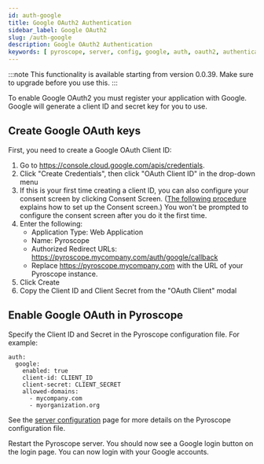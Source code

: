 ```yaml
---
id: auth-google
title: Google OAuth2 Authentication
sidebar_label: Google OAuth2
slug: /auth-google
description: Google OAuth2 Authentication
keywords: [ pyroscope, server, config, google, auth, oauth2, authentication ]
---
```


:::note
This functionality is available starting from version 0.0.39. Make sure to upgrade before you use this.
:::

To enable Google OAuth2 you must register your application with Google. Google will generate a client ID and secret key for you to use.

## Create Google OAuth keys

First, you need to create a Google OAuth Client ID:

1. Go to https://console.cloud.google.com/apis/credentials.
1. Click "Create Credentials", then click "OAuth Client ID" in the drop-down menu
1. If this is your first time creating a client ID, you can also configure your consent screen by clicking Consent Screen. ([The following procedure](https://support.google.com/cloud/answer/6158849#userconsent&zippy=%2Cuser-consent) explains how to set up the Consent screen.) You won't be prompted to configure the consent screen after you do it the first time.
1. Enter the following:
    * Application Type: Web Application
    * Name: Pyroscope
    * Authorized Redirect URLs: https://pyroscope.mycompany.com/auth/google/callback
    * Replace https://pyroscope.mycompany.com with the URL of your Pyroscope instance.
1. Click Create
1. Copy the Client ID and Client Secret from the "OAuth Client" modal


## Enable Google OAuth in Pyroscope

Specify the Client ID and Secret in the Pyroscope configuration file. For example:

```
auth:
  google:
    enabled: true
    client-id: CLIENT_ID
    client-secret: CLIENT_SECRET
    allowed-domains:
      - mycompany.com
      - myorganization.org
```

See the [server configuration](configuration.mdx) page for more details on the Pyroscope configuration file.

Restart the Pyroscope server. You should now see a Google login button on the login page. You can now login with your Google accounts.


